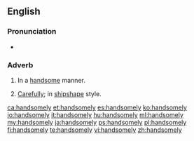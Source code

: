 ==English==

===Pronunciation===
* {{audio|en-us-handsomely.ogg|Audio (US)|lang=en}}

===Adverb===
{{en-adv}}

# In a [[handsome]] manner.
# {{context|nautical|lang=en}} [[carefully|Carefully]]; in [[shipshape]] style.

[[ca:handsomely]]
[[et:handsomely]]
[[es:handsomely]]
[[ko:handsomely]]
[[io:handsomely]]
[[it:handsomely]]
[[hu:handsomely]]
[[ml:handsomely]]
[[my:handsomely]]
[[ja:handsomely]]
[[ps:handsomely]]
[[pl:handsomely]]
[[fi:handsomely]]
[[te:handsomely]]
[[vi:handsomely]]
[[zh:handsomely]]